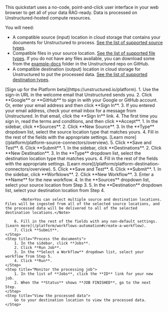 This quickstart uses a no-code, point-and-click user interface in your web browser to get all of your data RAG-ready. Data is processed on Unstructured-hosted compute resources.

You will need:

- A compatible source (input) location in cloud storage that contains your documents for Unstructured to process. [See the list of supported source types](/platform/platform-source-connectors/overview).
- Compatible files in your source location. [See the list of supported file types](/api-reference/api-services/overview#supported-file-types). If you do not have any files available, you can download some from the [example-docs](https://github.com/Unstructured-IO/unstructured-ingest/tree/main/example-docs) folder in the Unstructured repo on GitHub.
- A compatible destination (output) location in cloud storage for Unstructured to put the processed data. [See the list of supported destination types](/platform/platform-destination-connectors/overview).

<Steps>
    <Step title="Sign up">
        [Sign up for the Platform beta](https://unstructured.io/platform).
    </Step>
    <Step title="Sign in">
        1. Use the sign-in URL in the welcome email that Unstructured sends you.
        2. Click **Google** or **GitHub** to sign in with your Google or GitHub account. Or, enter your email address and then click **Sign In**.
        3. If you entered your email address, check your email inbox for a message from Unstructured. In that email, click the **Sign In** link.
        4. The first time you sign in, read the terms and conditions, and then click **Accept**.
    </Step>
    <Step title="Set the source (input) location">
        1. In the sidebar, click **Sources**.
        2. Click **New Source**.
        3. In the **Type** dropdown list, select the source location type that matches yours.
        4. Fill in the rest of the fields with the appropriate settings. [Learn more](/platform/platform-source-connectors/overview).
        5. Click **Save and Test**.
        6. Click **Submit**.
    </Step>
    <Step title="Set the destination (output) location">
        1. In the sidebar, click **Destinations**.
        2. Click **New Destination**.
        3. In the **Type** dropdown list, select the destination location type that matches yours.
        4. Fill in the rest of the fields with the appropriate settings. [Learn more](/platform/platform-destination-connectors/overview).
        5. Click **Save and Test**.
        6. Click **Submit**.
    </Step>
    <Step title="Define the workflow">
        1. In the sidebar, click **Worfklows**.
        2. Click **New Workflow**.
        3. Enter a **Name** for the new workflow.
        4. In the **Sources** dropdown list, select your source location from Step 3.
        5. In the **Destination** dropdown list, select your destination location from Step 4.

           <Note>You can select multiple source and destination locations. Files will be ingested from all of the selected source locations, and the processed data will be delivered to all of the selected destination locations.</Note>

        6. Fill in the rest of the fields with any non-default settings. [Learn more](/platform/workflows-automation#create-a-workflow).
        7. Click **Submit**.
    </Step>
    <Step title="Process the documents">
        1. In the sidebar, click **Jobs**.
        2. Click **Run Job**.
        3. In the **Select a Workflow** dropdown list, select your workflow from Step 5.
        4. Click **Run**. 
    </Step>
    <Step title="Monitor the processing job">
        1. In the list of **Jobs**, click the **ID** link for your new job.
        2. When the **Status** shows **JOB FINISHED**, go to the next Step.
    </Step>
    <Step title="View the processed data">
        Go to your destination location to view the processed data.
    </Step>
</Steps>